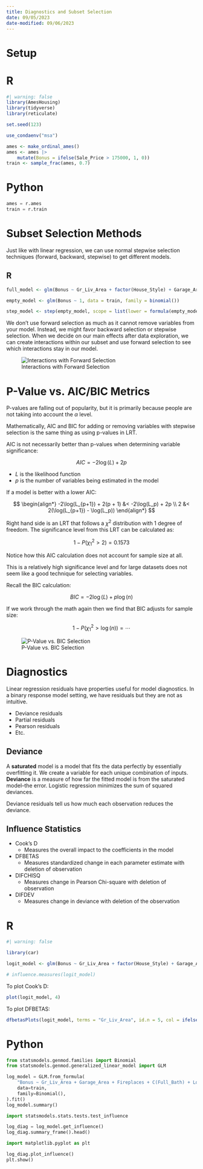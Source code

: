 ```yaml
---
title: Diagnostics and Subset Selection
date: 09/05/2023
date-modified: 09/06/2023
---
```


# Setup {.unnumbered}

::: {.panel-tabset}
# R

```r
#| warning: false
library(AmesHousing)
library(tidyverse)
library(reticulate)

set.seed(123)

use_condaenv("msa")

ames <- make_ordinal_ames()
ames <- ames |>
    mutate(Bonus = ifelse(Sale_Price > 175000, 1, 0))
train <- sample_frac(ames, 0.7)
```

# Python

```python
ames = r.ames
train = r.train
```
:::

# Subset Selection Methods

Just like with linear regression, we can use normal stepwise selection techniques (forward, backward, stepwise) to get different models.

::: {.panel-tabset}
# R

```r
full_model <- glm(Bonus ~ Gr_Liv_Area + factor(House_Style) + Garage_Area + Fireplaces + factor(Full_Bath) + factor(Half_Bath) + Lot_Area + factor(Central_Air) + Second_Flr_SF + TotRms_AbvGrd + First_Flr_SF, data = train, family = binomial())

empty_model <- glm(Bonus ~ 1, data = train, family = binomial())

step_model <- step(empty_model, scope = list(lower = formula(empty_model), upper = formula(full_model)), direction = "both")
```
:::

We don't use forward selection as much as it cannot remove variables from your model. Instead, we might favor backward selection or stepwise selection. When we decide on our main effects after data exploration, we can create interactions within our subset and use forward selection to see which interactions stay in our model.

![Interactions with Forward Selection](images/forward-selection-interactions.png)

# P-Value vs. AIC/BIC Metrics

P-values are falling out of popularity, but it is primarily because people are not taking into account the $\alpha$ level.

Mathematically, AIC and BIC for adding or removing variables with stepwise selection is the same thing as using p-values in LRT.

AIC is not necessarily better than p-values when determining variable significance:

$$
AIC = -2\log(L) + 2p
$$

-   $L$ is the likelihood function
-   $p$ is the number of variables being estimated in the model

If a model is better with a lower AIC:

$$
\begin{align*}
-2\log(L_{p+1}) + 2(p + 1) &< -2\log(L_p) + 2p \\
2 &< 2(\log(L_{p+1}) - \log(L_p))
\end{align*}
$$

Right hand side is an LRT that follows a $\chi^2$ distribution with 1 degree of freedom. The significance level from this LRT can be calculated as:

$$
1 - P(\chi_1^2 > 2) = 0.1573
$$

Notice how this AIC calculation does not account for sample size at all.

This is a relatively high significance level and for large datasets does not seem like a good technique for selecting variables.

Recall the BIC calculation:

$$
BIC = -2\log(L) + p\log(n)
$$

If we work through the math again then we find that BIC adjusts for sample size:

$$
1 - P(\chi_1^2 > \log(n)) =\cdots
$$

![P-Value vs. BIC Selection](images/pvalue-bic.png)

# Diagnostics

Linear regression residuals have properties useful for model diagnostics. In a binary response model setting, we have residuals but they are not as intuitive.

-   Deviance residuals
-   Partial residuals
-   Pearson residuals
-   Etc.

## Deviance

A **saturated** model is a model that fits the data perfectly by essentially overfitting it. We create a variable for each unique combination of inputs. **Deviance** is a measure of how far the fitted model is from the saturated model--the error. Logistic regression minimizes the sum of squared deviances.

Deviance residuals tell us how much each observation reduces the deviance.

## Influence Statistics

-   Cook's D
    -   Measures the overall impact to the coefficients in the model
-   DFBETAS
    -   Measures standardized change in each parameter estimate with deletion of observation
-   DIFCHISQ
    -   Measures change in Pearson Chi-square with deletion of observation
-   DIFDEV
    -   Measures change in deviance with deletion of the observation

::: {.panel-tabset}
# R

```r
#| warning: false

library(car)

logit_model <- glm(Bonus ~ Gr_Liv_Area + factor(House_Style) + Garage_Area + Fireplaces + factor(Full_Bath) + Lot_Area + factor(Central_Air) + TotRms_AbvGrd + Gr_Liv_Area:Fireplaces, data = train, family = binomial())

# influence.measures(logit_model)
```

To plot Cook's D:

```r
plot(logit_model, 4)
```

To plot DFBETAS:

```r
dfbetasPlots(logit_model, terms = "Gr_Liv_Area", id.n = 5, col = ifelse(logit_model$y == 1, "red", "blue"))
```

# Python

```python
from statsmodels.genmod.families import Binomial
from statsmodels.genmod.generalized_linear_model import GLM

log_model = GLM.from_formula(
    "Bonus ~ Gr_Liv_Area + Garage_Area + Fireplaces + C(Full_Bath) + Lot_Area + C(Central_Air) + TotRms_AbvGrd + Gr_Liv_Area:Fireplaces",
    data=train,
    family=Binomial(),
).fit()
log_model.summary()
```

```python
import statsmodels.stats.tests.test_influence

log_diag = log_model.get_influence()
log_diag.summary_frame().head()
```

```python
import matplotlib.pyplot as plt

log_diag.plot_influence()
plt.show()
```
:::

